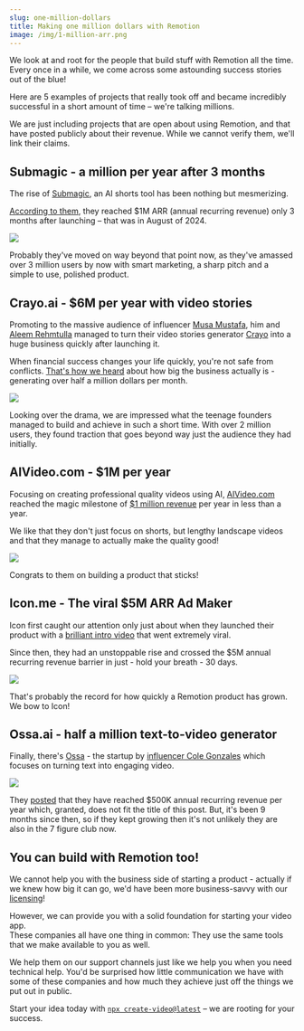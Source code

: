 ```yaml
---
slug: one-million-dollars
title: Making one million dollars with Remotion
image: /img/1-million-arr.png
---
```


We look at and root for the people that build stuff with Remotion all the time.
Every once in a while, we come across some astounding success stories out of the blue!

Here are 5 examples of projects that really took off and became incredibly successful in a short amount of time – we're talking millions.

We are just including projects that are open about using Remotion, and that have posted publicly about their revenue. While we cannot verify them, we'll link their claims.

## Submagic - a million per year after 3 months

The rise of [Submagic](https://www.submagic.co/), an AI shorts tool has been nothing but mesmerizing.

[According to them](https://x.com/elieln_/status/1824925166012448973), they reached $1M ARR (annual recurring revenue) only 3 months after launching – that was in August of 2024.

<img src="/img/submagic.png" />

Probably they've moved on way beyond that point now, as they've amassed over 3 million users by now with smart marketing, a sharp pitch and a simple to use, polished product.

## Crayo.ai - $6M per year with video stories

Promoting to the massive audience of influencer [Musa Mustafa](https://www.instagram.com/mussy.02), him and [Aleem Rehmtulla](https://x.com/aleemrehmtulla) managed to turn their video stories generator [Crayo](https://crayo.ai) into a huge business quickly after launching it.

When financial success changes your life quickly, you're not safe from conflicts. [That's how we heard](https://x.com/musamanzz/status/1891059361943863338) about how big the business actually is - generating over half a million dollars per month.

<img src="/img/crayo.png" />

Looking over the drama, we are impressed what the teenage founders managed to build and achieve in such a short time. With over 2 million users, they found traction that goes beyond way just the audience they had initially.

## AIVideo.com - $1M per year

Focusing on creating professional quality videos using AI, [AIVideo.com](https://aivideo.com) reached the magic milestone of [$1 million revenue](https://www.linkedin.com/feed/update/urn:li:activity:7308525123269971969/) per year in less than a year.

We like that they don't just focus on shorts, but lengthy landscape videos and that they manage to actually make the quality good!

<img src="/img/aivideo.png" />

Congrats to them on building a product that sticks!

## Icon.me - The viral $5M ARR Ad Maker

Icon first caught our attention only just about when they launched their product with a [brilliant intro video](https://x.com/kennandavison/status/1886836061378372064) that went extremely viral.

Since then, they had an unstoppable rise and crossed the $5M annual recurring revenue barrier in just - hold your breath - 30 days.

<img src="/img/icon.png" />

That's probably the record for how quickly a Remotion product has grown. We bow to Icon!

## Ossa.ai - half a million text-to-video generator

Finally, there's [Ossa](https://ossa.ai) - the startup by [influencer Cole Gonzales](https://www.instagram.com/colewherld/) which focuses on turning text into engaging video.

<img src="/img/ossa.png" />

They [posted](https://www.linkedin.com/posts/cole-gonzales_heres-how-i-grew-my-bootstrapped-tech-startup-activity-7206735885839532035-mdgM/) that they have reached $500K annual recurring revenue per year which, granted, does not fit the title of this post. But, it's been 9 months since then, so if they kept growing then it's not unlikely they are also in the 7 figure club now.

## You can build with Remotion too!

We cannot help you with the business side of starting a product - actually if we knew how big it can go, we'd have been more business-savvy with our [licensing](https://remotion.pro/license)!

However, we can provide you with a solid foundation for starting your video app.  
These companies all have one thing in common: They use the same tools that we make available to you as well.

We help them on our support channels just like we help you when you need technical help. You'd be surprised how little communication we have with some of these companies and how much they achieve just off the things we put out in public.

Start your idea today with [`npx create-video@latest`](/docs) – we are rooting for your success.
